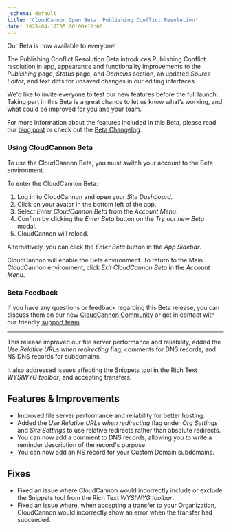 ```yaml
---
_schema: default
title: 'CloudCannon Open Beta: Publishing Conflict Resolution'
date: 2025-04-17T05:00:00+12:00
---
```

Our Beta is now available to everyone!

The Publishing Conflict Resolution Beta introduces Publishing Conflict resolution in app, appearance and functionality improvements to the *Publishing* page, *Status* page, and *Domains* section, an updated *Source Editor*, and text diffs for unsaved changes in our editing interfaces.

We'd like to invite everyone to test our new features before the full launch. Taking part in this Beta is a great chance to let us know what’s working, and what could be improved for you and your team.

For more information about the features included in this Beta, please read our [blog post](/blog/open-beta-publishing-conflict-resolution/) or check out the [Beta Changelog](/documentation/articles/beta-changelog/).

### Using CloudCannon Beta

To use the CloudCannon Beta, you must switch your account to the Beta environment.

To enter the CloudCannon Beta:

1. Log in to CloudCannon and open your *Site Dashboard*.
2. Click on your avatar in the bottom left of the app.
3. Select *Enter CloudCannon Beta* from the *Account Menu*.
4. Confirm by clicking the *Enter Beta* button on the *Try our new Beta* modal.
5. CloudCannon will reload.

Alternatively, you can click the *Enter Beta* button in the *App Sidebar*.

CloudCannon will enable the Beta environment. To return to the Main CloudCannon environment, click *Exit CloudCannon Beta* in the *Account Menu*.

### Beta Feedback

If you have any questions or feedback regarding this Beta release, you can discuss them on our new [CloudCannon Community](https://community.cloudcannon.com/) or get in contact with our friendly [support team](https://cloudcannon.com/support/).

---

This release improved our file server performance and reliability, added the *Use Relative URLs when redirecting* flag, comments for DNS records, and NS DNS records for subdomains.

It also addressed issues affecting the Snippets tool in the Rich Text *WYSIWYG toolbar*, and accepting transfers.

## Features & Improvements

* Improved file server performance and reliability for better hosting.
* Added the *Use Relative URLs when redirecting* flag under *Org Settings* and *Site Settings* to use relative redirects rather than absolute redirects.
* You can now add a comment to DNS records, allowing you to write a reminder description of the record's purpose.
* You can now add an NS record for your Custom Domain subdomains.

## Fixes

* Fixed an issue where CloudCannon would incorrectly include or exclude the Snippets tool from the Rich Text *WYSIWYG toolbar*.
* Fixed an issue where, when accepting a transfer to your Organization, CloudCannon would incorrectly show an error when the transfer had succeeded.